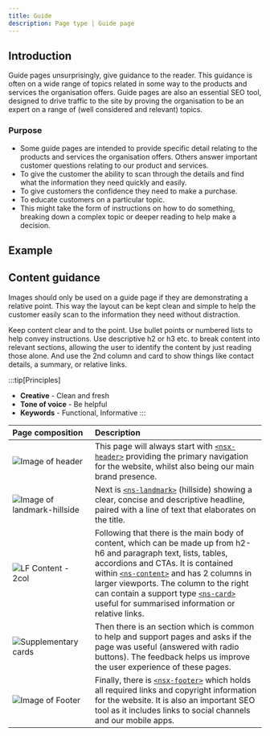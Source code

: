 ```yaml
---
title: Guide
description: Page type | Guide page
---
```


## Introduction

Guide pages unsurprisingly, give guidance to the reader. This guidance is often on a wide range of topics related in some way to the products and services the organisation offers. Guide pages are also an essential SEO tool, designed to drive traffic to the site by proving the organisation to be an expert on a range of (well considered and relevant) topics.

### Purpose

- Some guide pages are intended to provide specific detail relating to the products and services the organisation offers. Others answer important customer questions relating to our product and services.
- To give the customer the ability to scan through the details and find what the information they need quickly and easily.
- To give customers the confidence they need to make a purchase.
- To educate customers on a particular topic.
- This might take the form of instructions on how to do something, breaking down a complex topic or deeper reading to help make a decision.

## Example
<PageViewer />

## Content guidance

Images should only be used on a guide page if they are demonstrating a relative point. This way the layout can be kept clean and simple to help the customer easily scan to the information they need without distraction. 

Keep content clear and to the point. Use bullet points or numbered lists to help convey instructions. Use descriptive h2 or h3 etc. to break content into relevant sections, allowing the user to identify the content by just reading those alone. And use the 2nd column and card to show things like contact details, a summary, or relative links.

:::tip[Principles]
- **Creative** - Clean and fresh
- **Tone of voice** - Be helpful
- **Keywords** - Functional, Informative
:::

| Page&nbsp;composition | Description |
| :--- | :--- |
| ![Image of header](https://user-images.githubusercontent.com/78355810/121555708-250d1f00-ca0b-11eb-86b9-df4a65ccfb60.png) | This page will always start with [`<nsx-header>`](/components/nsx-header) providing the primary navigation for the website, whilst also being our main brand presence. |
| ![Image of landmark-hillside](https://user-images.githubusercontent.com/78355810/122067713-b6093f00-cdeb-11eb-8ee8-8b07c8c71bdf.png) | Next is [`<ns-landmark>`](/components/ns-landmark) (hillside) showing a clear, concise and descriptive headline, paired with a line of text that elaborates on the title. |
| ![LF Content - 2col](https://user-images.githubusercontent.com/78355810/123948174-12965d80-d999-11eb-9638-5841184801f0.png) | Following that there is the main body of content, which can be made up from h2-h6 and paragraph text, lists, tables, accordions and CTAs. It is contained within [`<ns-content>`](/components/ns-content) and has 2 columns in larger viewports. The column to the right can contain a support type [`<ns-card>`](/components/ns-card) useful for summarised information or relative links. |
| ![Supplementary cards](https://user-images.githubusercontent.com/78355810/123975760-80508280-d9b5-11eb-896e-fa0cb1f87de0.png) | Then there is an section which is common to help and support pages and asks if the page was useful (answered with radio buttons). The feedback helps us improve the user experience of these pages.  |
| ![Image of Footer](https://user-images.githubusercontent.com/78355810/121567323-57704980-ca16-11eb-9951-598055b9808c.png) | Finally, there is [`<nsx-footer>`](/components/nsx-footer) which holds all required links and copyright information for the website. It is also an important SEO tool as it includes links to social channels and our mobile apps. |
